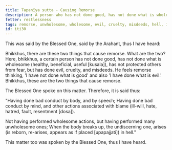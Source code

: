 ```yaml
---
title: Tapanīya sutta - Causing Remorse
description: A person who has not done good, has not done what is wholesome, has not protected others from fear, but has done evil, cruelty, and misdeeds, feels remorse.
fetter: restlessness
tags: remorse, unwholesome, wholesome, evil, cruelty, misdeeds, hell, iti, iti28-49
id: iti30
---
```


This was said by the Blessed One, said by the Arahant, thus I have heard:

Bhikkhus, there are these two things that cause remorse. What are the two? Here, bhikkhus, a certain person has not done good, has not done what is wholesome (healthy, beneficial, useful [kusala]), has not protected others from fear, but has done evil, cruelty, and misdeeds. He feels remorse thinking, 'I have not done what is good' and also 'I have done what is evil.' Bhikkhus, these are the two things that cause remorse.

The Blessed One spoke on this matter. Therefore, it is said thus:

"Having done bad conduct by body,
and by speech;
Having done bad conduct by mind,
and other actions associated with blame (ill-will, hate, hatred, fault, resentment [dosa]).

Not having performed wholesome actions,
but having performed many unwholesome ones;
When the body breaks up, the undiscerning one,
arises (is reborn, re-arises, appears as if placed [upapajjati]) in hell."

This matter too was spoken by the Blessed One, thus I have heard.